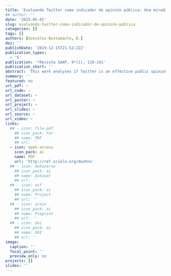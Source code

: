 ```yaml
---
title: 'Evaluando Twitter como indicador de opinión pública: Una mirada al arribo de Bachelet a la presidencial chilena 2013'
## author: ''
date: '2015-05-01'
slug: evaluando-twitter-como-indicador-de-opinión-pública
categories: []
tags: []
authors: [González-Bustamante, B.]
doi: ''
publishDate: '2019-12-15T21:52:22Z'
publication_types:
  - '5'
publication: '*Revista SAAP, 9*(1), 119-141'
publication_short: ''
abstract: 'This work analyses if Twitter is an effective public opinion indicator. It uses a dataset that gathers up two weeks activity of the main users that interact upon the arrival of Michelle Bachelet last march 2013 for the Chilean presidential election. It presents a general description of the case, sentiment analysis, and social network analysis. It is discovered that most messages were not favourable to the candidate, and it is detected a cluster of users that express messages against her.'
summary: ''
featured: no
url_pdf: ~
url_code: ~
url_dataset: ~
url_poster: ~
url_project: ~
url_slides: ~
url_source: ~
url_video: ~
links:
  ## - icon: file-pdf
    ## icon_pack: far
    ## name: PDF
    ## url: ''
  - icon: open-access 
    icon_pack: ai
    name: PDF
    url: 'http://ref.scielo.org/dwzhns'
  ## - icon: dataverse
    ## icon_pack: ai
    ## name: Dataset
    ## url: ''
  ## - icon: osf
    ## icon_pack: ai
    ## name: Project
    ## url: ''
  ## - icon: arxiv
    ## icon_pack: ai
    ## name: Preprint
    ## url: ''
  ## - icon: doi
    ## icon_pack: ai
    ## name: DOI
    ## url: ''
image:
  caption: ''
  focal_point: ''
  preview_only: no
projects: []
slides: ''
---
```

